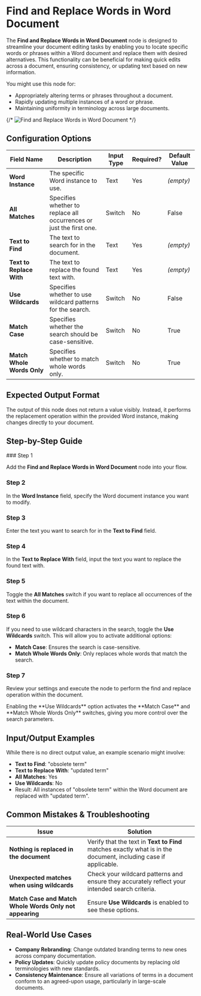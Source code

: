
# Find and Replace Words in Word Document

The **Find and Replace Words in Word Document** node is designed to streamline your document editing tasks by enabling you to locate specific words or phrases within a Word document and replace them with desired alternatives. This functionality can be beneficial for making quick edits across a document, ensuring consistency, or updating text based on new information.

You might use this node for:

- Appropriately altering terms or phrases throughout a document.
- Rapidly updating multiple instances of a word or phrase.
- Maintaining uniformity in terminology across large documents.

{/* ![Find and Replace Words in Word Document](./find-replace.png) */}

## Configuration Options

| Field Name                 | Description                                                         | Input Type | Required? | Default Value |
| -------------------------- | ------------------------------------------------------------------- | ---------- | --------- | ------------- |
| **Word Instance**          | The specific Word instance to use.                                  | Text       | Yes       | _(empty)_     |
| **All Matches**            | Specifies whether to replace all occurrences or just the first one. | Switch     | No        | False         |
| **Text to Find**           | The text to search for in the document.                             | Text       | Yes       | _(empty)_     |
| **Text to Replace With**   | The text to replace the found text with.                            | Text       | Yes       | _(empty)_     |
| **Use Wildcards**          | Specifies whether to use wildcard patterns for the search.          | Switch     | No        | False         |
| **Match Case**             | Specifies whether the search should be case-sensitive.              | Switch     | No        | True          |
| **Match Whole Words Only** | Specifies whether to match whole words only.                        | Switch     | No        | True          |

## Expected Output Format

The output of this node does not return a value visibly. Instead, it performs the replacement operation within the provided Word instance, making changes directly to your document.

## Step-by-Step Guide

<Steps>
### Step 1

Add the **Find and Replace Words in Word Document** node into your flow.

### Step 2

In the **Word Instance** field, specify the Word document instance you want to modify.

### Step 3

Enter the text you want to search for in the **Text to Find** field.

### Step 4

In the **Text to Replace With** field, input the text you want to replace the found text with.

### Step 5

Toggle the **All Matches** switch if you want to replace all occurrences of the text within the document.

### Step 6

If you need to use wildcard characters in the search, toggle the **Use Wildcards** switch. This will allow you to activate additional options:

- **Match Case**: Ensures the search is case-sensitive.
- **Match Whole Words Only**: Only replaces whole words that match the search.

### Step 7

Review your settings and execute the node to perform the find and replace operation within the document.

</Steps>

<Callout type="info" title="Note">
  Enabling the **Use Wildcards** option activates the **Match Case** and **Match
  Whole Words Only** switches, giving you more control over the search
  parameters.
</Callout>

## Input/Output Examples

While there is no direct output value, an example scenario might involve:

- **Text to Find**: "obsolete term"
- **Text to Replace With**: "updated term"
- **All Matches**: Yes
- **Use Wildcards**: No
- Result: All instances of "obsolete term" within the Word document are replaced with "updated term".

## Common Mistakes & Troubleshooting

| Issue                                                   | Solution                                                                                                        |
| ------------------------------------------------------- | --------------------------------------------------------------------------------------------------------------- |
| **Nothing is replaced in the document**                 | Verify that the text in **Text to Find** matches exactly what is in the document, including case if applicable. |
| **Unexpected matches when using wildcards**             | Check your wildcard patterns and ensure they accurately reflect your intended search criteria.                  |
| **Match Case and Match Whole Words Only not appearing** | Ensure **Use Wildcards** is enabled to see these options.                                                       |

## Real-World Use Cases

- **Company Rebranding**: Change outdated branding terms to new ones across company documentation.
- **Policy Updates**: Quickly update policy documents by replacing old terminologies with new standards.
- **Consistency Maintenance**: Ensure all variations of terms in a document conform to an agreed-upon usage, particularly in large-scale documents.
